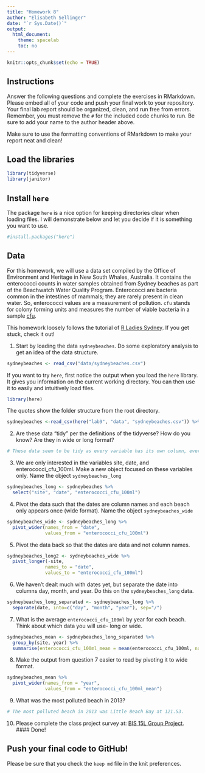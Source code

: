 ```yaml
---
title: "Homework 8"
author: "Elisabeth Sellinger"
date: "`r Sys.Date()`"
output:
  html_document:
    theme: spacelab
    toc: no
---
```


```r
knitr::opts_chunk$set(echo = TRUE)
```

## Instructions
Answer the following questions and complete the exercises in RMarkdown. Please embed all of your code and push your final work to your repository. Your final lab report should be organized, clean, and run free from errors. Remember, you must remove the `#` for the included code chunks to run. Be sure to add your name to the author header above.  

Make sure to use the formatting conventions of RMarkdown to make your report neat and clean!  

## Load the libraries
```r
library(tidyverse)
library(janitor)
``` 

## Install `here`
The package `here` is a nice option for keeping directories clear when loading files. I will demonstrate below and let you decide if it is something you want to use.  
```r
#install.packages("here")
```

## Data
For this homework, we will use a data set compiled by the Office of Environment and Heritage in New South Whales, Australia. It contains the enterococci counts in water samples obtained from Sydney beaches as part of the Beachwatch Water Quality Program. Enterococci are bacteria common in the intestines of mammals; they are rarely present in clean water. So, enterococci values are a measurement of pollution. `cfu` stands for colony forming units and measures the number of viable bacteria in a sample [cfu](https://en.wikipedia.org/wiki/Colony-forming_unit).   

This homework loosely follows the tutorial of [R Ladies Sydney](https://rladiessydney.org/). If you get stuck, check it out!  

1. Start by loading the data `sydneybeaches`. Do some exploratory analysis to get an idea of the data structure.
```r
sydneybeaches <- read_csv("data/sydneybeaches.csv")
```

If you want to try `here`, first notice the output when you load the `here` library. It gives you information on the current working directory. You can then use it to easily and intuitively load files.
```r
library(here)
```

The quotes show the folder structure from the root directory.
```r
sydneybeaches <-read_csv(here("lab9", "data", "sydneybeaches.csv")) %>% clean_names()
```

2. Are these data "tidy" per the definitions of the tidyverse? How do you know? Are they in wide or long format?

```r
# These data seem to be tidy as every variable has its own column, every row has its own observation, and every cell has its own value. The data is in long format.
```

3. We are only interested in the variables site, date, and enterococci_cfu_100ml. Make a new object focused on these variables only. Name the object `sydneybeaches_long`

```r
sydneybeaches_long <- sydneybeaches %>% 
  select("site", "date", "enterococci_cfu_100ml")
```

4. Pivot the data such that the dates are column names and each beach only appears once (wide format). Name the object `sydneybeaches_wide`
```r
sydneybeaches_wide <- sydneybeaches_long %>% 
  pivot_wider(names_from = "date",
              values_from = "enterococci_cfu_100ml")
```

5. Pivot the data back so that the dates are data and not column names.
```r
sydneybeaches_long2 <- sydneybeaches_wide %>% 
  pivot_longer(-site,
              names_to = "date",
              values_to = "enterococci_cfu_100ml")
```

6. We haven't dealt much with dates yet, but separate the date into columns day, month, and year. Do this on the `sydneybeaches_long` data.
```r
sydneybeaches_long_separated <- sydneybeaches_long %>% 
  separate(date, into=c("day", "month", "year"), sep="/")
```

7. What is the average `enterococci_cfu_100ml` by year for each beach. Think about which data you will use- long or wide.
```r
sydneybeaches_mean <- sydneybeaches_long_separated %>% 
  group_by(site, year) %>% 
  summarise(enterococci_cfu_100ml_mean = mean(enterococci_cfu_100ml, na.rm = T), .groups = NULL)
```

8. Make the output from question 7 easier to read by pivoting it to wide format.
```r
sydneybeaches_mean %>% 
  pivot_wider(names_from = "year",
              values_from = "enterococci_cfu_100ml_mean")
```

9. What was the most polluted beach in 2013?
```r
# The most polluted beach in 2013 was Little Beach Bay at 121.53.
```

10. Please complete the class project survey at: [BIS 15L Group Project](https://forms.gle/H2j69Z3ZtbLH3efW6).  
#### Done!

## Push your final code to GitHub!
Please be sure that you check the `keep md` file in the knit preferences.   